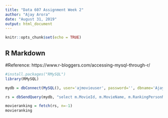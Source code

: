 ---
title: "Data 607 Assignment Week 2"
author: "Ajay Arora"
date: "August 31, 2019"
output: html_document
---

```{r setup, include=FALSE}
knitr::opts_chunk$set(echo = TRUE)
```

## R Markdown


#Reference: https://www.r-bloggers.com/accessing-mysql-through-r/
```{r}
#install.packages("RMySQL")
library(RMySQL)
```

```{r}
mydb = dbConnect(MySQL(), user='ajmovieuser', password='', dbname='AjayMovies', host='localhost')

rs = dbSendQuery(mydb, "select m.MovieId, m.MovieName, m.RankingPersonName, m.RankingPersonRelation, m.MovieRank, mr.MovieRankDescription from Movies m inner join MovieRanking mr on (m.MovieRank = mr.MovieRankId) ")

movieranking = fetch(rs, n=-1)
movieranking
```

